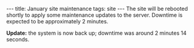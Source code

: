 ---
title: January site maintenance
tags: site
---
The site will be rebooted shortly to apply some maintenance updates to the server. Downtime is expected to be approximately 2 minutes.

'''Update:''' the system is now back up; downtime was around 2 minutes 14 seconds.
